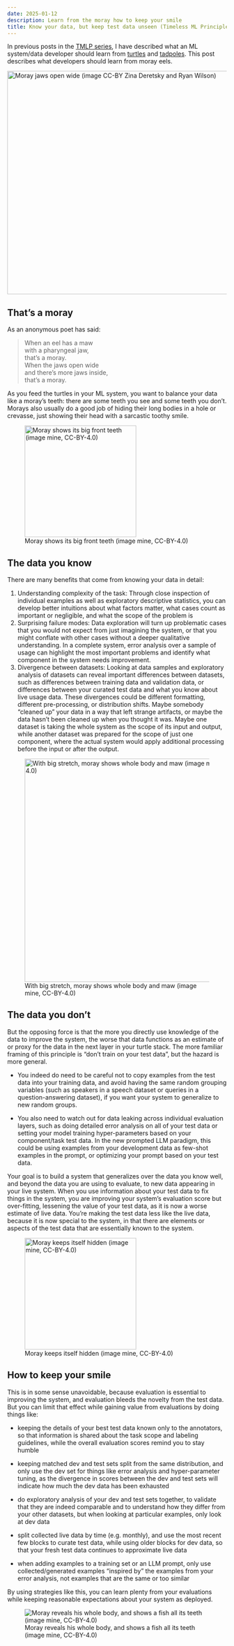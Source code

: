 ```yaml
---
date: 2025-01-12
description: Learn from the moray how to keep your smile
title: Know your data, but keep test data unseen (Timeless ML Principles 3)
---
```


In previous posts in the [TMLP series](../../index.qmd#category=TMLP), I have described what an ML system/data developer should learn from [turtles](../2024-12-11-ml-principles/index.qmd) and [tadpoles](../2025-01-03-ml-change/index.qmd). This post describes what developers should learn from moray eels.

[![Moray jaws open wide (image CC-BY Zina Deretsky and Ryan Wilson)](moray-jaws.png){fig-alt="pharyngeal jaws of moray eels" width="512"}](https://en.wikipedia.org/wiki/File:Pharyngeal_jaws_of_moray_eels.svg)

## That's a moray

As an anonymous poet has said:

> When an eel has a maw\
> with a pharyngeal jaw,\
> that's a moray.\
> When the jaws open wide\
> and there's more jaws inside,\
> that's a moray.

As you feed the turtles in your ML system, you want to balance your data like a moray's teeth: there are some teeth you see and some teeth you don't. Morays also usually do a good job of hiding their long bodies in a hole or crevasse, just showing their head with a sarcastic toothy smile.

![Moray shows its big front teeth (image mine, CC-BY-4.0)](big-teeth.gif){fig-alt="Moray peaks out of a hole, slightly opening its mouth" width="256"}

## The data you know

There are many benefits that come from knowing your data in detail:

1.  Understanding complexity of the task: Through close inspection of individual examples as well as exploratory descriptive statistics, you can develop better intuitions about what factors matter, what cases count as important or negligible, and what the scope of the problem is
2.  Surprising failure modes: Data exploration will turn up problematic cases that you would not expect from just imagining the system, or that you might conflate with other cases without a deeper qualitative understanding. In a complete system, error analysis over a sample of usage can highlight the most important problems and identify what component in the system needs improvement.
3.  Divergence between datasets: Looking at data samples and exploratory analysis of datasets can reveal important differences between datasets, such as differences between training data and validation data, or differences between your curated test data and what you know about live usage data. These divergences could be different formatting, different pre-processing, or distribution shifts. Maybe somebody "cleaned up" your data in a way that left strange artifacts, or maybe the data hasn't been cleaned up when you thought it was. Maybe one dataset is taking the whole system as the scope of its input and output, while another dataset was prepared for the scope of just one component, where the actual system would apply additional processing before the input or after the output.

![With big stretch, moray shows whole body and maw (image mine, CC-BY-4.0)](big-yawn.gif){fig-alt="Moray in crevasse opens its mouth wide" width="512"}

## The data you don't

But the opposing force is that the more you directly use knowledge of the data to improve the system, the worse that data functions as an estimate of or proxy for the data in the next layer in your turtle stack. The more familiar framing of this principle is "don't train on your test data", but the hazard is more general.

-   You indeed do need to be careful not to copy examples from the test data into your training data, and avoid having the same random grouping variables (such as speakers in a speech dataset or queries in a question-answering dataset), if you want your system to generalize to new random groups.

-   You also need to watch out for data leaking across individual evaluation layers, such as doing detailed error analysis on all of your test data or setting your model training hyper-parameters based on your component/task test data. In the new prompted LLM paradigm, this could be using examples from your development data as few-shot examples in the prompt, or optimizing your prompt based on your test data.

Your goal is to build a system that generalizes over the data you know well, and beyond the data you are using to evaluate, to new data appearing in your live system. When you use information about your test data to fix things in the system, you are improving your system's evaluation score but over-fitting, lessening the value of your test data, as it is now a worse estimate of live data. You're making the test data less like the live data, because it is now special to the system, in that there are elements or aspects of the test data that are essentially known to the system.

![Moray keeps itself hidden (image mine, CC-BY-4.0)](hiding.gif){fig-alt="A moray peaks its head out from a hole, with coral and fish around it" width="256"}

## How to keep your smile

This is in some sense unavoidable, because evaluation is essential to improving the system, and evaluation bleeds the novelty from the test data. But you can limit that effect while gaining value from evaluations by doing things like:

-   keeping the details of your best test data known only to the annotators, so that information is shared about the task scope and labeling guidelines, while the overall evaluation scores remind you to stay humble

-   keeping matched dev and test sets split from the same distribution, and only use the dev set for things like error analysis and hyper-parameter tuning, as the divergence in scores between the dev and test sets will indicate how much the dev data has been exhausted

-   do exploratory analysis of your dev and test sets together, to validate that they are indeed comparable and to understand how they differ from your other datasets, but when looking at particular examples, only look at dev data

-   split collected live data by time (e.g. monthly), and use the most recent few blocks to curate test data, while using older blocks for dev data, so that your fresh test data continues to approximate live data

-   when adding examples to a training set or an LLM prompt, only use collected/generated examples "inspired by" the examples from your error analysis, not examples that are the same or too similar

By using strategies like this, you can learn plenty from your evaluations while keeping reasonable expectations about your system as deployed.

![Moray reveals his whole body, and shows a fish all its teeth (image mine, CC-BY-4.0)](big-reveal.gif){fig-alt="A moray grabs a dead fish and pulls it back towards its hole"}